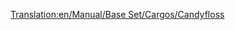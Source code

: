 [[Translation:en/Manual/Base Set/Cargos/Candyfloss]]

{{nl/Manual/Base Set/Cargos/Vracht|name=Suikerspin
|image=CandyflossForest.png
|geproduceerd=[[nl/Manual/Base Set/Industries/Suikerspinbos|Suikerspinbos]]
| geaccepteerd=[[nl/Manual/Base Set/Industries/Snoepfabriek|Snoepfabriek]]
}}